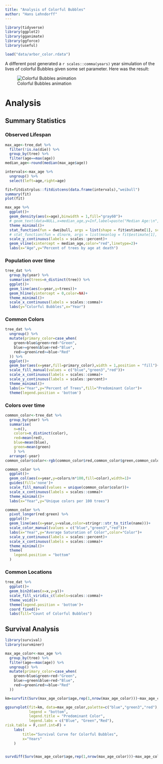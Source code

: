 ```yaml
---
title: "Analysis of Colorful Bubbles"
author: "Hans Lehndorff"
---
```


```r
library(tidyverse)
library(ggplot2)
library(gganimate)
library(ggforce)
library(useful)

load("data/arbor_color.rdata")

```

A different post generated a `r scales::comma(years)` year simulation of the lives of colorful Bubbles given some set parameter. Here was the result:

![Colorful Bubbles animation](data/colorful_Bubbles.gif){fig-align="center"}

# Analysis

## Summary Statistics

### Observed Lifespan

```r
max_age<-tree_dat %>% 
  filter(!is.na(die)) %>% 
  group_by(tree) %>% 
  filter(age==max(age)) 
median_age<-round(median(max_age$age))

intervals<-max_age %>%
  ungroup() %>% 
  select(left=age,right=age)

fit=fitdistrplus::fitdistcens(data.frame(intervals),"weibull")
summary(fit)
plot(fit)

max_age %>% 
  ggplot()+
  geom_density(aes(x=age),binwidth = 1,fill="gray60")+
  # geom_text(data=NULL,x=median_age,y=Inf,label=paste("Median Age:\n",median_age))+
  theme_minimal()+
  stat_function(fun = dweibull, args = list(shape = fit$estimate[1], scale = fit$estimate[2]),color="red") +
  # stat_function(fun = dlnorm, args = list(meanlog = fit$estimate[1], sdlog = fit$estimate[2]),color="red")+
  scale_y_continuous(labels = scales::percent)+
  geom_vline(xintercept = median_age,color="red",linetype=2)+
  labs(x="Age",y="Percent of trees by age at death")

```

### Population over time

```r
tree_dat %>%
  group_by(year) %>%
  summarise(trees=n_distinct(tree)) %>%
  ggplot()+
  geom_line(aes(x=year,y=trees))+
  geom_hline(yintercept = 0,color=NA)+
  theme_minimal()+
  scale_x_continuous(labels = scales::comma)+
  labs(y="Colorful Bubbles",x="Year")
```

### Common Colors

```r
tree_dat %>% 
  ungroup() %>% 
  mutate(primary_color=case_when(
    green>blue&green>red~"Green",
    blue>=green&blue>red~"Blue",
    red>=green&red>=blue~"Red"
  )) %>% 
  ggplot()+
  geom_bar(aes(x=year,fill=primary_color),width = 1,position = "fill")+
  scale_fill_manual(values = c("blue","green3","red"))+
  scale_x_continuous(labels = scales::comma)+
  scale_y_continuous(labels = scales::percent)+
  theme_minimal()+
  labs(x="Year",y="Percent of Trees",fill="Predominant Color")+
  theme(legend.position = 'bottom')


```

### Colors over time

```r
common_color<-tree_dat %>% 
  group_by(year) %>% 
  summarise(
    n=n(),
    colors=n_distinct(color),
    red=mean(red),
    blue=mean(blue),
    green=mean(green)
    ) %>% 
  arrange(-year)
common_color$color<-rgb(common_color$red,common_color$green,common_color$blue)

common_color %>% 
  ggplot()+
  geom_col(aes(x=year,y=colors/n*100,fill=color),width=1)+
  guides(fill='none')+
  scale_fill_manual(values = unique(common_color$color))+
  scale_x_continuous(labels = scales::comma)+
  theme_minimal()+
  labs(x="Year",y="Unique colors per 100 trees")

common_color %>% 
  pivot_longer(red:green) %>% 
  ggplot()+
  geom_line(aes(x=year,y=value,color=stringr::str_to_title(name)))+
  scale_color_manual(values = c("blue","green3","red"))+
  labs(x="Year",y="Average Saturation of Color",color="Color")+
  scale_y_continuous(labels = scales::percent)+
  scale_x_continuous(labels = scales::comma)+
  theme_minimal()+
  theme(
    legend.position = "bottom"
  )

```

### Common Locations

```r
tree_dat %>% 
  ggplot()+
  geom_bin2d(aes(x=x,y=y))+
  scale_fill_viridis_c(labels=scales::comma)+
  theme_void()+
  theme(legend.position = 'bottom')+
  coord_fixed()+
  labs(fill="Count of Colorful Bubbles")

```

## Survival Analysis

```r
library(survival)
library(survminer)

max_age_color<-max_age %>% 
  group_by(tree) %>% 
  filter(age==max(age)) %>% 
  ungroup() %>% 
  mutate(primary_color=case_when(
    green>blue&green>red~"Green",
    blue>=green&blue>red~"Blue",
    red>=green&red>=blue~"Red"
  ))

km=survfit(Surv(max_age_color$age,rep(1,nrow(max_age_color)))~max_age_color$primary_color)

ggsurvplot(fit=km, data=max_age_color,palette=c("blue","green3","red"),
           legend = "bottom", 
           legend.title = "Predominant Color",
           legend.labs = c("Blue", "Green","Red"),
risk.table = F,conf.int=F) +
    labs(
        title="Survival Curve for Colorful Bubbles",
        x="Years"
    ) 


survdiff(Surv(max_age_color$age,rep(1,nrow(max_age_color)))~max_age_color$primary_color)
```

